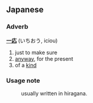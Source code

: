 ==Japanese==
===Adverb===
'''[[一]][[応]]''' (いちおう, iciou)

# just to make sure
# [[anyway]], for the present
# of a [[kind]]

===Usage note===
:usually written in hiragana.